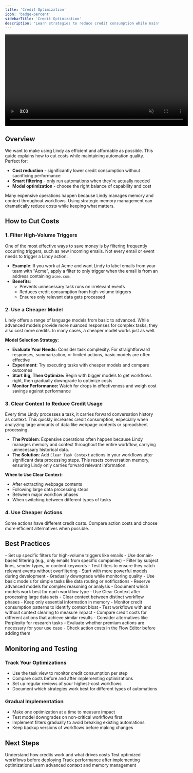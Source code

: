 ```yaml
---
title: 'Credit Optimization'
icon: 'badge-percent'
sidebarTitle: 'Credit Optimization'
description: 'Learn strategies to reduce credit consumption while maintaining automation effectiveness through smart filtering, model selection, and memory management'
---
```


<div style={{ display: 'flex', justifyContent: 'center', margin: '2rem 0' }}>
  <div className="video-card">
    <video
      src="/lindy-brand-assets/credit_optimization.mp4"
      width="600"
      autoPlay
      muted
      loop
      playsInline
      style={{ display: 'block', width: '100%', borderRadius: '16px' }}
    />
  </div>
</div>

## Overview

We want to make using Lindy as efficient and affordable as possible. This guide explains how to cut costs while maintaining automation quality. Perfect for:

- **Cost reduction** - significantly lower credit consumption without sacrificing performance
- **Smart filtering** - only run automations when they're actually needed
- **Model optimization** - choose the right balance of capability and cost

Many expensive operations happen because Lindy manages memory and context throughout workflows. Using strategic memory management can dramatically reduce costs while keeping what matters.

## How to Cut Costs

### 1. Filter High-Volume Triggers

One of the most effective ways to save money is by filtering frequently occurring triggers, such as new incoming emails. Not every email or event needs to trigger a Lindy action.

- **Example**: If you work at Acme and want Lindy to label emails from your team with "Acme", apply a filter to only trigger when the email is from an address containing `acme.com`.
- **Benefits**:
    - Prevents unnecessary task runs on irrelevant events
    - Reduces credit consumption from high-volume triggers
    - Ensures only relevant data gets processed

### 2. Use a Cheaper Model

Lindy offers a range of language models from basic to advanced. While advanced models provide more nuanced responses for complex tasks, they also cost more credits. In many cases, a cheaper model works just as well.

 **Model Selection Strategy:**
- **Evaluate Your Needs:** Consider task complexity. For straightforward responses, summarization, or limited actions, basic models are often effective
- **Experiment:** Try executing tasks with cheaper models and compare outcomes
- **Start Big, Then Optimize:** Begin with bigger models to get workflows right, then gradually downgrade to optimize costs
- **Monitor Performance:** Watch for drops in effectiveness and weigh cost savings against performance

### 3. Clear Context to Reduce Credit Usage

Every time Lindy processes a task, it carries forward conversation history as context. This quickly increases credit consumption, especially when analyzing large amounts of data like webpage contents or spreadsheet processing.

- **The Problem**: Expensive operations often happen because Lindy manages memory and context throughout the entire workflow, carrying unnecessary historical data.
- **The Solution**: Add `Clear Task Context` actions in your workflows after significant data processing steps. This resets conversation memory, ensuring Lindy only carries forward relevant information.

**When to Use Clear Context:**
- After extracting webpage contents
- Following large data processing steps  
- Between major workflow phases
- When switching between different types of tasks

### 4. Use Cheaper Actions

Some actions have different credit costs. Compare action costs and choose more efficient alternatives when possible.

## Best Practices

<AccordionGroup>
  <Accordion title="Trigger Optimization">
    - Set up specific filters for high-volume triggers like emails
    - Use domain-based filtering (e.g., only emails from specific companies)
    - Filter by subject lines, sender types, or content keywords
    - Test filters to ensure they catch relevant events without overfiltering
  </Accordion>

  <Accordion title="Model Management">
    - Start with more powerful models during development
    - Gradually downgrade while monitoring quality
    - Use basic models for simple tasks like data routing or notifications
    - Reserve advanced models for complex reasoning or analysis
    - Document which models work best for each workflow type
  </Accordion>

  <Accordion title="Memory and Context Strategy">
    - Use Clear Context after processing large data sets
    - Clear context between distinct workflow phases
    - Keep only essential information in memory
    - Monitor credit consumption patterns to identify context bloat
    - Test workflows with and without context clearing to measure impact
  </Accordion>

  <Accordion title="Action Selection">
    - Compare credit costs for different actions that achieve similar results
    - Consider alternatives like Perplexity for research tasks
    - Evaluate whether premium actions are necessary for your use case
    - Check action costs in the Flow Editor before adding them
  </Accordion>
</AccordionGroup>

## Monitoring and Testing

### Track Your Optimizations
- Use the task view to monitor credit consumption per step
- Compare costs before and after implementing optimizations
- Set up regular reviews of your highest-cost workflows
- Document which strategies work best for different types of automations

### Gradual Implementation
- Make one optimization at a time to measure impact
- Test model downgrades on non-critical workflows first
- Implement filters gradually to avoid breaking existing automations
- Keep backup versions of workflows before making changes

## Next Steps

<CardGroup cols={2}>
  <Card title="Credits Guide" icon="coins" href="/account-billing/credits">
    Understand how credits work and what drives costs
  </Card>
  
  <Card title="Test Panel" icon="play" href="/testing/test-panel">
    Test optimized workflows before deploying
  </Card>
  
  <Card title="Monitor Your Agents" icon="magnifying-glass" href="/testing/monitoring-your-agents">
    Track performance after implementing optimizations
  </Card>
  
  <Card title="Context Management" icon="database" href="/skills/lindy-utilities/context">
    Learn advanced context and memory management
  </Card>
</CardGroup>
</div>
